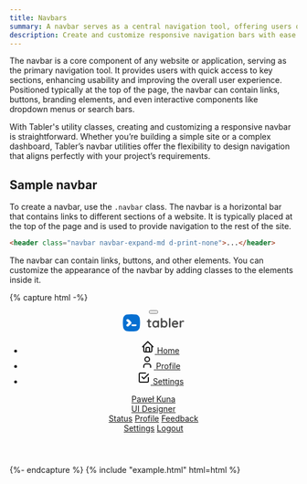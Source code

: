 ```yaml
---
title: Navbars
summary: A navbar serves as a central navigation tool, offering users quick and easy access to key sections of a website or application, improving usability and enhancing the overall user experience.
description: Create and customize responsive navigation bars with ease.
---
```


The navbar is a core component of any website or application, serving as the primary navigation tool. It provides users with quick access to key sections, enhancing usability and improving the overall user experience. Positioned typically at the top of the page, the navbar can contain links, buttons, branding elements, and even interactive components like dropdown menus or search bars.

With Tabler's utility classes, creating and customizing a responsive navbar is straightforward. Whether you’re building a simple site or a complex dashboard, Tabler’s navbar utilities offer the flexibility to design navigation that aligns perfectly with your project’s requirements.



## Sample navbar

To create a navbar, use the `.navbar` class. The navbar is a horizontal bar that contains links to different sections of a website. It is typically placed at the top of the page and is used to provide navigation to the rest of the site.

```html
<header class="navbar navbar-expand-md d-print-none">...</header>
```

The navbar can contain links, buttons, and other elements. You can customize the appearance of the navbar by adding classes to the elements inside it.

{% capture html -%}
<header class="navbar navbar-expand-md d-print-none">
  <div class="container-xl">
    <button
      class="navbar-toggler"
      type="button"
      data-bs-toggle="collapse"
      data-bs-target="#navbar-menu"
      aria-controls="navbar-menu"
      aria-expanded="false"
      aria-label="Toggle navigation"
    >
      <span class="navbar-toggler-icon"></span>
    </button>
    <div class="navbar-brand navbar-brand-autodark d-none-navbar-horizontal pe-0 pe-md-3">
      <a href="javascript:void(0)">
        <svg
          xmlns="http://www.w3.org/2000/svg"
          width="110"
          height="32"
          viewBox="0 0 232 68"
          class="navbar-brand-image"
        >
          <path
            d="M64.6 16.2C63 9.9 58.1 5 51.8 3.4 40 1.5 28 1.5 16.2 3.4 9.9 5 5 9.9 3.4 16.2 1.5 28 1.5 40 3.4 51.8 5 58.1 9.9 63 16.2 64.6c11.8 1.9 23.8 1.9 35.6 0C58.1 63 63 58.1 64.6 51.8c1.9-11.8 1.9-23.8 0-35.6zM33.3 36.3c-2.8 4.4-6.6 8.2-11.1 11-1.5.9-3.3.9-4.8.1s-2.4-2.3-2.5-4c0-1.7.9-3.3 2.4-4.1 2.3-1.4 4.4-3.2 6.1-5.3-1.8-2.1-3.8-3.8-6.1-5.3-2.3-1.3-3-4.2-1.7-6.4s4.3-2.9 6.5-1.6c4.5 2.8 8.2 6.5 11.1 10.9 1 1.4 1 3.3.1 4.7zM49.2 46H37.8c-2.1 0-3.8-1-3.8-3s1.7-3 3.8-3h11.4c2.1 0 3.8 1 3.8 3s-1.7 3-3.8 3z"
            fill="#066fd1"
            style="fill: var(--tblr-primary, #066fd1)"
          ></path>
          <path
            d="M105.8 46.1c.4 0 .9.2 1.2.6s.6 1 .6 1.7c0 .9-.5 1.6-1.4 2.2s-2 .9-3.2.9c-2 0-3.7-.4-5-1.3s-2-2.6-2-5.4V31.6h-2.2c-.8 0-1.4-.3-1.9-.8s-.9-1.1-.9-1.9c0-.7.3-1.4.8-1.8s1.2-.7 1.9-.7h2.2v-3.1c0-.8.3-1.5.8-2.1s1.3-.8 2.1-.8 1.5.3 2 .8.8 1.3.8 2.1v3.1h3.4c.8 0 1.4.3 1.9.8s.8 1.2.8 1.9-.3 1.4-.8 1.8-1.2.7-1.9.7h-3.4v13c0 .7.2 1.2.5 1.5s.8.5 1.4.5c.3 0 .6-.1 1.1-.2.5-.2.8-.3 1.2-.3zm28-20.7c.8 0 1.5.3 2.1.8.5.5.8 1.2.8 2.1v20.3c0 .8-.3 1.5-.8 2.1-.5.6-1.2.8-2.1.8s-1.5-.3-2-.8-.8-1.2-.8-2.1c-.8.9-1.9 1.7-3.2 2.4-1.3.7-2.8 1-4.3 1-2.2 0-4.2-.6-6-1.7-1.8-1.1-3.2-2.7-4.2-4.7s-1.6-4.3-1.6-6.9c0-2.6.5-4.9 1.5-6.9s2.4-3.6 4.2-4.8c1.8-1.1 3.7-1.7 5.9-1.7 1.5 0 3 .3 4.3.8 1.3.6 2.5 1.3 3.4 2.1 0-.8.3-1.5.8-2.1.5-.5 1.2-.7 2-.7zm-9.7 21.3c2.1 0 3.8-.8 5.1-2.3s2-3.4 2-5.7-.7-4.2-2-5.8c-1.3-1.5-3-2.3-5.1-2.3-2 0-3.7.8-5 2.3-1.3 1.5-2 3.5-2 5.8s.6 4.2 1.9 5.7 3 2.3 5.1 2.3zm32.1-21.3c2.2 0 4.2.6 6 1.7 1.8 1.1 3.2 2.7 4.2 4.7s1.6 4.3 1.6 6.9-.5 4.9-1.5 6.9-2.4 3.6-4.2 4.8c-1.8 1.1-3.7 1.7-5.9 1.7-1.5 0-3-.3-4.3-.9s-2.5-1.4-3.4-2.3v.3c0 .8-.3 1.5-.8 2.1-.5.6-1.2.8-2.1.8s-1.5-.3-2.1-.8c-.5-.5-.8-1.2-.8-2.1V18.9c0-.8.3-1.5.8-2.1.5-.6 1.2-.8 2.1-.8s1.5.3 2.1.8c.5.6.8 1.3.8 2.1v10c.8-1 1.8-1.8 3.2-2.5 1.3-.7 2.8-1 4.3-1zm-.7 21.3c2 0 3.7-.8 5-2.3s2-3.5 2-5.8-.6-4.2-1.9-5.7-3-2.3-5.1-2.3-3.8.8-5.1 2.3-2 3.4-2 5.7.7 4.2 2 5.8c1.3 1.6 3 2.3 5.1 2.3zm23.6 1.9c0 .8-.3 1.5-.8 2.1s-1.3.8-2.1.8-1.5-.3-2-.8-.8-1.3-.8-2.1V18.9c0-.8.3-1.5.8-2.1s1.3-.8 2.1-.8 1.5.3 2 .8.8 1.3.8 2.1v29.7zm29.3-10.5c0 .8-.3 1.4-.9 1.9-.6.5-1.2.7-2 .7h-15.8c.4 1.9 1.3 3.4 2.6 4.4 1.4 1.1 2.9 1.6 4.7 1.6 1.3 0 2.3-.1 3.1-.4.7-.2 1.3-.5 1.8-.8.4-.3.7-.5.9-.6.6-.3 1.1-.4 1.6-.4.7 0 1.2.2 1.7.7s.7 1 .7 1.7c0 .9-.4 1.6-1.3 2.4-.9.7-2.1 1.4-3.6 1.9s-3 .8-4.6.8c-2.7 0-5-.6-7-1.7s-3.5-2.7-4.6-4.6-1.6-4.2-1.6-6.6c0-2.8.6-5.2 1.7-7.2s2.7-3.7 4.6-4.8 3.9-1.7 6-1.7 4.1.6 6 1.7 3.4 2.7 4.5 4.7c.9 1.9 1.5 4.1 1.5 6.3zm-12.2-7.5c-3.7 0-5.9 1.7-6.6 5.2h12.6v-.3c-.1-1.3-.8-2.5-2-3.5s-2.5-1.4-4-1.4zm30.3-5.2c1 0 1.8.3 2.4.8.7.5 1 1.2 1 1.9 0 1-.3 1.7-.8 2.2-.5.5-1.1.8-1.8.7-.5 0-1-.1-1.6-.3-.2-.1-.4-.1-.6-.2-.4-.1-.7-.1-1.1-.1-.8 0-1.6.3-2.4.8s-1.4 1.3-1.9 2.3-.7 2.3-.7 3.7v11.4c0 .8-.3 1.5-.8 2.1-.5.6-1.2.8-2.1.8s-1.5-.3-2.1-.8c-.5-.6-.8-1.3-.8-2.1V28.8c0-.8.3-1.5.8-2.1.5-.6 1.2-.8 2.1-.8s1.5.3 2.1.8c.5.6.8 1.3.8 2.1v.6c.7-1.3 1.8-2.3 3.2-3 1.3-.7 2.8-1 4.3-1z"
            fill-rule="evenodd"
            clip-rule="evenodd"
            fill="#4a4a4a"
          ></path>
        </svg>
      </a>
    </div>
    <ul class="navbar-nav">
      <li class="nav-item active">
        <a class="nav-link" href="javascript:void(0)">
          <span class="nav-link-icon">
            <!-- Download SVG icon from http://tabler.io/icons/icon/home -->
            <svg
              xmlns="http://www.w3.org/2000/svg"
              width="24"
              height="24"
              viewBox="0 0 24 24"
              fill="none"
              stroke="currentColor"
              stroke-width="2"
              stroke-linecap="round"
              stroke-linejoin="round"
              class="icon icon-tabler icons-tabler-outline icon-tabler-home"
            >
              <path stroke="none" d="M0 0h24v24H0z" fill="none" />
              <path d="M5 12l-2 0l9 -9l9 9l-2 0" />
              <path d="M5 12v7a2 2 0 0 0 2 2h10a2 2 0 0 0 2 -2v-7" />
              <path d="M9 21v-6a2 2 0 0 1 2 -2h2a2 2 0 0 1 2 2v6" />
            </svg>
          </span>
          <span class="nav-link-title"> Home </span>
        </a>
      </li>
      <li class="nav-item">
        <a class="nav-link" href="javascript:void(0)">
          <span class="nav-link-icon"
            ><!-- Download SVG icon from http://tabler.io/icons/icon/checkbox -->
            <svg
              xmlns="http://www.w3.org/2000/svg"
              width="24"
              height="24"
              viewBox="0 0 24 24"
              fill="none"
              stroke="currentColor"
              stroke-width="2"
              stroke-linecap="round"
              stroke-linejoin="round"
              class="icon icon-tabler icons-tabler-outline icon-tabler-user"
            >
              <path stroke="none" d="M0 0h24v24H0z" fill="none" />
              <path d="M8 7a4 4 0 1 0 8 0a4 4 0 0 0 -8 0" />
              <path d="M6 21v-2a4 4 0 0 1 4 -4h4a4 4 0 0 1 4 4v2" />
            </svg>
          </span>
          <span class="nav-link-title"> Profile </span>
        </a>
      </li>
      <li class="nav-item">
        <a class="nav-link" href="javascript:void(0)">
          <span class="nav-link-icon"
            ><!-- Download SVG icon from http://tabler.io/icons/icon/checkbox -->
            <svg
              xmlns="http://www.w3.org/2000/svg"
              width="24"
              height="24"
              viewBox="0 0 24 24"
              fill="none"
              stroke="currentColor"
              stroke-width="2"
              stroke-linecap="round"
              stroke-linejoin="round"
              class="icon"
            >
              <path stroke="none" d="M0 0h24v24H0z" fill="none"></path>
              <path d="M9 11l3 3l8 -8"></path>
              <path d="M20 12v6a2 2 0 0 1 -2 2h-12a2 2 0 0 1 -2 -2v-12a2 2 0 0 1 2 -2h9"></path>
            </svg>
          </span>
          <span class="nav-link-title"> Settings </span>
        </a>
      </li>
    </ul>
    <div class="navbar-nav flex-row order-md-last ms-auto">
      <div class="nav-item dropdown">
        <a
          href="#"
          class="nav-link d-flex lh-1 text-reset p-0"
          data-bs-toggle="dropdown"
          aria-label="Open user menu"
        >
          <span
            class="avatar avatar-sm"
            style="background-image: url(/static/samples/avatars/044m.jpg)"
          ></span>
          <div class="d-none d-xl-block ps-2">
            <div>Paweł Kuna</div>
            <div class="mt-1 small text-secondary">UI Designer</div>
          </div>
        </a>
        <div class="dropdown-menu dropdown-menu-end dropdown-menu-arrow">
          <a href="#" class="dropdown-item">Status</a>
          <a href="./profile.html" class="dropdown-item">Profile</a>
          <a href="#" class="dropdown-item">Feedback</a>
          <div class="dropdown-divider"></div>
          <a href="./settings.html" class="dropdown-item">Settings</a>
          <a href="./sign-in.html" class="dropdown-item">Logout</a>
        </div>
      </div>
    </div>
  </div>
</header>
{%- endcapture %}
{% include "example.html" html=html %}